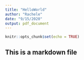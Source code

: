 ```yaml
---
title: "HelloWorld"
author: "Rachele"
date: "9/15/2020"
output: pdf_document
---
```


```r
knitr::opts_chunk$set(echo = TRUE)
```

## This is a markdown file